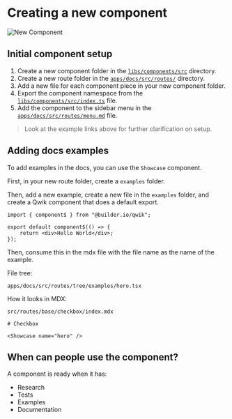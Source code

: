 
# Creating a new component

<Image src={newComponent} loading="eager" alt="New Component" />

## Initial component setup

1. Create a new component folder in the [`libs/components/src`](https://github.com/kunai-consulting/qwik-design-system/tree/main/apps/docs/src) directory.
2. Create a new route folder in the [`apps/docs/src/routes/`](https://github.com/kunai-consulting/qwik-design-system/tree/main/apps/docs/src/routes) directory.
3. Add a new file for each component piece in your new component folder.
3. Export the component namespace from the [`libs/components/src/index.ts`](https://github.com/kunai-consulting/qwik-design-system/blob/main/libs/components/src/checkbox/index.ts) file.
4. Add the component to the sidebar menu in the [`apps/docs/src/routes/menu.md`](https://github.com/kunai-consulting/qwik-design-system/blob/main/apps/docs/src/routes/menu.md) file.

> Look at the example links above for further clarification on setup.

## Adding docs examples

To add examples in the docs, you can use the `Showcase` component.

First, in your new route folder, create a `examples` folder.

Then, add a new example, create a new file in the `examples` folder, and create a Qwik component that does a default export.

```tsx
import { component$ } from "@builder.io/qwik";

export default component$(() => {
    return <div>Hello World</div>;
});
```

Then, consume this in the mdx file with the file name as the name of the example.

File tree:

```shell
apps/docs/src/routes/tree/examples/hero.tsx
```

How it looks in MDX:

`src/routes/base/checkbox/index.mdx`

```mdx
# Checkbox

<Showcase name="hero" />
```

## When can people use the component?

A component is ready when it has:

- Research
- Tests
- Examples
- Documentation